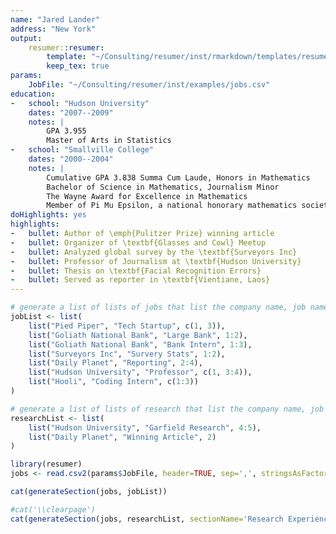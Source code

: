 ```yaml
---
name: "Jared Lander"
address: "New York"
output: 
    resumer::resumer:
        template: "~/Consulting/resumer/inst/rmarkdown/templates/resumer/resources/resumer.tex"
        keep_tex: true
params:
    JobFile: "~/Consulting/resumer/inst/examples/jobs.csv"
education:
-   school: "Hudson University"
    dates: "2007--2009"
    notes: |
        GPA 3.955  
        Master of Arts in Statistics
-   school: "Smallville College"
    dates: "2000--2004"
    notes: |
        Cumulative GPA 3.838 Summa Cum Laude, Honors in Mathematics  
        Bachelor of Science in Mathematics, Journalism Minor  
        The Wayne Award for Excellence in Mathematics  
        Member of Pi Mu Epsilon, a national honorary mathematics society
doHighlights: yes
highlights:
-   bullet: Author of \emph{Pulitzer Prize} winning article
-   bullet: Organizer of \textbf{Glasses and Cowl} Meetup
-   bullet: Analyzed global survey by the \textbf{Surveyors Inc}
-   bullet: Professor of Journalism at \textbf{Hudson University}
-   bullet: Thesis on \textbf{Facial Recognition Errors}
-   bullet: Served as reporter in \textbf{Vientiane, Laos}
---
```


<!-- This block is where we enter information on jobs that should be included -->
```r
# generate a list of lists of jobs that list the company name, job name and bullet namejobList <- list(
jobList <- list(
    list("Pied Piper", "Tech Startup", c(1, 3)),
    list("Goliath National Bank", "Large Bank", 1:2),
    list("Goliath National Bank", "Bank Intern", 1:3),
    list("Surveyors Inc", "Survery Stats", 1:2),
    list("Daily Planet", "Reporting", 2:4),
    list("Hudson University", "Professor", c(1, 3:4)),
    list("Hooli", "Coding Intern", c(1:3))
)
```

```r
# generate a list of lists of research that list the company name, job name and bullet
researchList <- list(
    list("Hudson University", "Garfield Research", 4:5),
    list("Daily Planet", "Winning Article", 2)
)
```

<!-- This should not be edited -->
```r
library(resumer)
jobs <- read.csv2(params$JobFile, header=TRUE, sep=',', stringsAsFactors=FALSE)
```

<!-- This should not be edited -->
```r
cat(generateSection(jobs, jobList))
```


<!-- Custom LaTeX, such as an atheltics section can be used -->
\begin{rSection}{Athletics}
\textbf{Ice Hockey} \emph{Goaltender} | \textbf{Hudson University} | 2000--2004 \\
\textbf{Curling} \emph{Vice Skip} | \textbf{Hudson University} | 2000--2004
\end{rSection}

\clearpage
<!-- research section -->
```r
#cat('\\clearpage')
cat(generateSection(jobs, researchList, sectionName='Research Experience', type='Research'))
```
